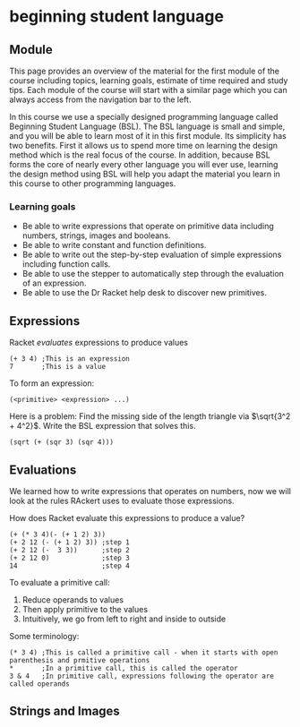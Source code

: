 # beginning student language {#bsl}

## Module
This page provides an overview of the material for the first module of the course including topics, learning goals, estimate of time required and study tips. Each module of the course will start with a similar page which you can always access from the navigation bar to the left.

In this course we use a specially designed programming language called Beginning Student Language (BSL). The BSL language is small and simple, and you will be able to learn most of it in this first module. Its simplicity has two benefits. First it allows us to spend more time on learning the design method which is the real focus of the course. In addition, because BSL forms the core of nearly every other language you will ever use, learning the design method using BSL will help you adapt the material you learn in this course to other programming languages.

### Learning goals
* Be able to write expressions that operate on primitive data including numbers, strings, images and booleans.
* Be able to write constant and function definitions.
* Be able to write out the step-by-step evaluation of simple expressions including function calls.
* Be able to use the stepper to automatically step through the evaluation of an expression.
* Be able to use the Dr Racket help desk to discover new primitives.

## Expressions
Racket *evaluates* expressions to produce values
```
(+ 3 4) ;This is an expression
7       ;This is a value
```

To form an expression: 
```
(<primitive> <expression> ...)
```

Here is a problem: Find the missing side of the length triangle via $\sqrt{3^2 + 4^2}$. Write the BSL expression that solves this.
```
(sqrt (+ (sqr 3) (sqr 4)))
```

## Evaluations
We learned how to write expressions that operates on numbers, now we will look at the rules RAckert uses to evaluate those expressions. 

How does Racket evaluate this expressions to produce a value?
```
(+ (* 3 4)(- (+ 1 2) 3)) 
(+ 2 12 (- (+ 1 2) 3)) ;step 1
(+ 2 12 (-  3 3))      ;step 2
(+ 2 12 0)             ;step 3
14                     ;step 4
```

To evaluate a primitive call: 

1. Reduce operands to values
2. Then apply primitive to the values
3. Intuitively, we go from left to right and inside to outside

Some terminology:
```
(* 3 4) ;This is called a primitive call - when it starts with open parenthesis and prmitive operations
*       ;In a primitive call, this is called the operator
3 & 4   ;In primitive call, expressions following the operator are called operands
```

## Strings and Images 
